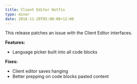 ```yaml
---
title: Client Editor Hotfix
type: minor
date: 2018-11-20T05:00:00+12:00
---
```


This release patches an issue with the Client Editor interfaces.

**Features:**

* Language picker built into all code blocks

**Fixes:**

* Client editor saves hanging
* Better prepping on code blocks pasted content
